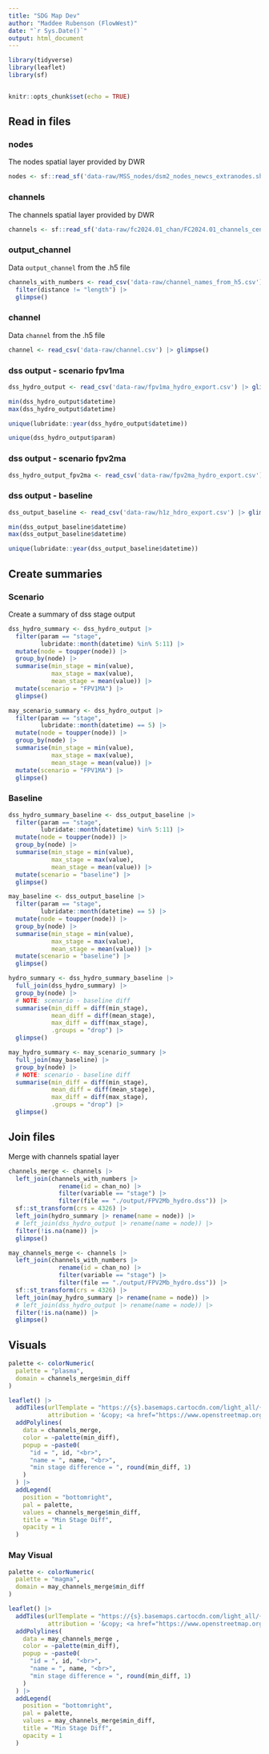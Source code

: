 ```yaml
---
title: "SDG Map Dev"
author: "Maddee Rubenson (FlowWest)"
date: "`r Sys.Date()`"
output: html_document
---
```


```r
library(tidyverse)
library(leaflet)
library(sf)


knitr::opts_chunk$set(echo = TRUE)
```

## Read in files 

### nodes 

The nodes spatial layer provided by DWR

```r
nodes <- sf::read_sf('data-raw/MSS_nodes/dsm2_nodes_newcs_extranodes.shp') |> glimpse()
```

### channels

The channels spatial layer provided by DWR

```r
channels <- sf::read_sf('data-raw/fc2024.01_chan/FC2024.01_channels_centerlines.shp') |> glimpse()
```

### output_channel

Data `output_channel` from the .h5 file 

```r
channels_with_numbers <- read_csv('data-raw/channel_names_from_h5.csv') |> 
  filter(distance != "length") |> 
  glimpse()
```

### channel

Data `channel` from the .h5 file 

```r
channel <- read_csv('data-raw/channel.csv') |> glimpse()
```

### dss output - scenario fpv1ma

```r
dss_hydro_output <- read_csv('data-raw/fpv1ma_hydro_export.csv') |> glimpse()

min(dss_hydro_output$datetime)
max(dss_hydro_output$datetime)

unique(lubridate::year(dss_hydro_output$datetime))

unique(dss_hydro_output$param)

```
### dss output - scenario fpv2ma

```r
dss_hydro_output_fpv2ma <- read_csv('data-raw/fpv2ma_hydro_export.csv') |> glimpse()

```
### dss output - baseline 

```r
dss_output_baseline <- read_csv('data-raw/h1z_hdro_export.csv') |> glimpse()

min(dss_output_baseline$datetime)
max(dss_output_baseline$datetime)

unique(lubridate::year(dss_output_baseline$datetime))

```

## Create summaries 

### Scenario 

Create a summary of dss stage output 

```r
dss_hydro_summary <- dss_hydro_output |>
  filter(param == "stage",
         lubridate::month(datetime) %in% 5:11) |>
  mutate(node = toupper(node)) |> 
  group_by(node) |>
  summarise(min_stage = min(value),
            max_stage = max(value),
            mean_stage = mean(value)) |>
  mutate(scenario = "FPV1MA") |> 
  glimpse()

may_scenario_summary <- dss_hydro_output |>
  filter(param == "stage",
         lubridate::month(datetime) == 5) |>
  mutate(node = toupper(node)) |> 
  group_by(node) |>
  summarise(min_stage = min(value),
            max_stage = max(value),
            mean_stage = mean(value)) |>
  mutate(scenario = "FPV1MA") |> 
  glimpse()
```

### Baseline

```r
dss_hydro_summary_baseline <- dss_output_baseline |>
  filter(param == "stage",
         lubridate::month(datetime) %in% 5:11) |>
  mutate(node = toupper(node)) |> 
  group_by(node) |>
  summarise(min_stage = min(value),
            max_stage = max(value),
            mean_stage = mean(value)) |>
  mutate(scenario = "baseline") |> 
  glimpse()

may_baseline <- dss_output_baseline |>
  filter(param == "stage",
         lubridate::month(datetime) == 5) |>
  mutate(node = toupper(node)) |> 
  group_by(node) |>
  summarise(min_stage = min(value),
            max_stage = max(value),
            mean_stage = mean(value)) |>
  mutate(scenario = "baseline") |> 
  glimpse()
```

```r
hydro_summary <- dss_hydro_summary_baseline |> 
  full_join(dss_hydro_summary) |>
  group_by(node) |> 
  # NOTE: scenario - baseline diff
  summarise(min_diff = diff(min_stage),
            mean_diff = diff(mean_stage),
            max_diff = diff(max_stage),
            .groups = "drop") |> 
  glimpse()

may_hydro_summary <- may_scenario_summary |> 
  full_join(may_baseline) |>
  group_by(node) |> 
  # NOTE: scenario - baseline diff
  summarise(min_diff = diff(min_stage),
            mean_diff = diff(mean_stage),
            max_diff = diff(max_stage),
            .groups = "drop") |> 
  glimpse()

```
## Join files 

Merge with channels spatial layer 

```r
channels_merge <- channels |>
  left_join(channels_with_numbers |>
              rename(id = chan_no) |>
              filter(variable == "stage") |>
              filter(file == "./output/FPV2Mb_hydro.dss")) |>
  sf::st_transform(crs = 4326) |>
  left_join(hydro_summary |> rename(name = node)) |>
  # left_join(dss_hydro_output |> rename(name = node)) |>
  filter(!is.na(name)) |>
  glimpse()

may_channels_merge <- channels |>
  left_join(channels_with_numbers |>
              rename(id = chan_no) |>
              filter(variable == "stage") |>
              filter(file == "./output/FPV2Mb_hydro.dss")) |>
  sf::st_transform(crs = 4326) |>
  left_join(may_hydro_summary |> rename(name = node)) |>
  # left_join(dss_hydro_output |> rename(name = node)) |>
  filter(!is.na(name)) |>
  glimpse()

```

## Visuals

```r
palette <- colorNumeric(
  palette = "plasma",
  domain = channels_merge$min_diff
)

leaflet() |>
  addTiles(urlTemplate = "https://{s}.basemaps.cartocdn.com/light_all/{z}/{x}/{y}{r}.png",
           attribution = '&copy; <a href="https://www.openstreetmap.org/copyright">OpenStreetMap</a> contributors &copy; <a href="https://carto.com/">CARTO</a>') |>
  addPolylines(
    data = channels_merge,
    color = ~palette(min_diff),
    popup = ~paste0(
      "id = ", id, "<br>",
      "name = ", name, "<br>",
      "min stage difference = ", round(min_diff, 1)
    )
  ) |>
  addLegend(
    position = "bottomright",
    pal = palette,
    values = channels_merge$min_diff,
    title = "Min Stage Diff",
    opacity = 1
  )

```

### May Visual 

```r
palette <- colorNumeric(
  palette = "magma",
  domain = may_channels_merge$min_diff
)

leaflet() |>
  addTiles(urlTemplate = "https://{s}.basemaps.cartocdn.com/light_all/{z}/{x}/{y}{r}.png",
           attribution = '&copy; <a href="https://www.openstreetmap.org/copyright">OpenStreetMap</a> contributors &copy; <a href="https://carto.com/">CARTO</a>') |>
  addPolylines(
    data = may_channels_merge ,
    color = ~palette(min_diff),
    popup = ~paste0(
      "id = ", id, "<br>",
      "name = ", name, "<br>",
      "min stage difference = ", round(min_diff, 1)
    )
  ) |>
  addLegend(
    position = "bottomright",
    pal = palette,
    values = may_channels_merge$min_diff,
    title = "Min Stage Diff",
    opacity = 1
  )

```
